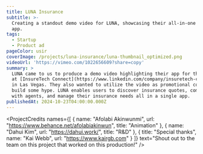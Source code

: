```yaml
---
title: LUNA Insurance
subtitle: >-
  Creating a standout demo video for LUNA, showcasing their all-in-one insurance
  app.
tags:
  - Startup
  - Product ad
pageColor: usir
coverImage: /projects/luna-insurance/luna-thumbnail_optimized.png
videoUrl: 'https://vimeo.com/1022656609?share=copy'
summary: >
  LUNA came to us to produce a demo video highlighting their app for their booth
  at [InsureTech Connect](https://www.linkedin.com/company/insuretech-connect/)
  in Las Vegas. They also wanted to utilize the video as promotional content to
  build some hype. LUNA enables users to discover insurance quotes, communicate
  with agents, and manage their insurance needs all in a single app.
publishedAt: 2024-10-23T04:00:00.000Z
---
```


<ProjectCredits
  names={[
    {
      name: "Afolabi Akinwunmi",
      url: "https://www.behance.net/afolabiakinwun",
      title: "Animation"
    },
    { name: "Dahui Kim", url: "https://dahui.work/", title: "R&D" },
    { title: "Special thanks", name: "Kai Webb", url: "https://www.kairgb.com" }
  ]}
  text="Shout out to the team on this project that worked on this production!"
/>
